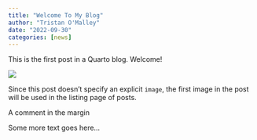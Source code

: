```yaml
---
title: "Welcome To My Blog"
author: "Tristan O'Malley"
date: "2022-09-30"
categories: [news]
---
```


This is the first post in a Quarto blog. Welcome!

![](thumbnail.jpg)

Since this post doesn't specify an explicit `image`, the first image in the post will be used in the listing page of posts.

::: column-margin
A comment in the margin
:::

Some more text goes here...
